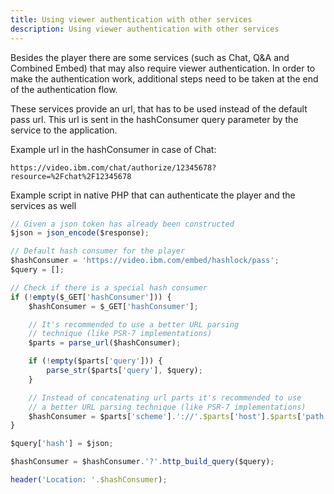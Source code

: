```yaml
---
title: Using viewer authentication with other services
description: Using viewer authentication with other services
---
```


Besides the player there are some services (such as Chat, Q&A and Combined Embed) that may also require viewer authentication. In order to make the authentication work, additional steps need to be taken at the end of the authentication flow.

These services provide an url, that has to be used instead of the default pass url. This url is sent in the hashConsumer query parameter by the service to the application.

Example url in the hashConsumer in case of Chat:

```
https://video.ibm.com/chat/authorize/12345678?resource=%2Fchat%2F12345678
```

Example script in native PHP that can authenticate the player and the services as well

```js
// Given a json token has already been constructed
$json = json_encode($response);

// Default hash consumer for the player
$hashConsumer = 'https://video.ibm.com/embed/hashlock/pass';
$query = [];

// Check if there is a special hash consumer
if (!empty($_GET['hashConsumer'])) {
    $hashConsumer = $_GET['hashConsumer'];

    // It's recommended to use a better URL parsing
    // technique (like PSR-7 implementations)
    $parts = parse_url($hashConsumer);

    if (!empty($parts['query'])) {
        parse_str($parts['query'], $query);
    }

    // Instead of concatenating url parts it's recommended to use
    // a better URL parsing technique (like PSR-7 implementations)
    $hashConsumer = $parts['scheme'].'://'.$parts['host'].$parts['path'];
}

$query['hash'] = $json;

$hashConsumer = $hashConsumer.'?'.http_build_query($query);

header('Location: '.$hashConsumer);
```
